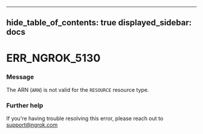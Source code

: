 

---
hide_table_of_contents: true
displayed_sidebar: docs
---


# ERR_NGROK_5130

### Message
The ARN (`ARN`) is not valid for the `RESOURCE` resource type.

<ErrorDetails />



### Further help
If you're having trouble resolving this error, please reach out to [support@ngrok.com](mailto:support@ngrok.com?subject=Help%20with%20ERR_NGROK_5130)

